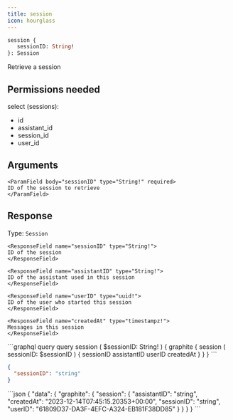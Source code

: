 ```yaml
---
title: session
icon: hourglass
---
```


```graphql
session {
   sessionID: String! 
}: Session
```

Retrieve a session

## Permissions needed

select (sessions):
- id
- assistant_id
- session_id
- user_id


## Arguments



    <ParamField body="sessionID" type="String!" required>
    ID of the session to retrieve
    </ParamField>



## Response

Type: `Session`





    
    <ResponseField name="sessionID" type="String!">
    ID of the session
    </ResponseField>
    
    <ResponseField name="assistantID" type="String!">
    ID of the assistant used in this session
    </ResponseField>
    
    <ResponseField name="userID" type="uuid!">
    ID of the user who started this session
    </ResponseField>
    
    <ResponseField name="createdAt" type="timestampz!">
    Messages in this session
    </ResponseField>
    



<RequestExample>
```graphql query
query session (
  $sessionID: String!
) {
  graphite {
    session (
      sessionID: $sessionID
    ) {
      sessionID
      assistantID
      userID
      createdAt
    }
  }
}
```

```json variables
{
  "sessionID": "string"
}
```
</RequestExample>

<ResponseExample>
```json
{
  "data": {
    "graphite": {
      "session": {
        "assistantID": "string",
        "createdAt": "2023-12-14T07:45:15.20353+00:00",
        "sessionID": "string",
        "userID": "61809D37-DA3F-4EFC-A324-EB181F38DD85"
      }
    }
  }
}
```
</ResponseExample>

